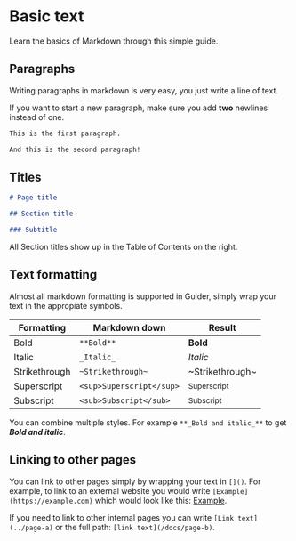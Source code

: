 # Basic text

Learn the basics of Markdown through this simple guide.


## Paragraphs

Writing paragraphs in markdown is very easy, you just write a line of text.

If you want to start a new paragraph, make sure you add **two** newlines instead of one.

```md
This is the first paragraph.

And this is the second paragraph!
```


## Titles

```md
# Page title

## Section title

### Subtitle
```

<Tip>
  All Section titles show up in the Table of Contents on the right.
</Tip>


## Text formatting

Almost all markdown formatting is supported in Guider, simply wrap your text in the appropiate symbols.

| Formatting    | Markdown down            | Result                 |
|---------------|--------------------------|------------------------|
| Bold          | `**Bold**`               | **Bold**               |
| Italic        | `_Italic_`               | _Italic_               |
| Strikethrough | `~Strikethrough~`        | ~Strikethrough~        |
| Superscript   | `<sup>Superscript</sup>` | <sup>Superscript</sup> |
| Subscript     | `<sub>Subscript</sub>`   | <sub>Subscript</sub>   |

You can combine multiple styles. For example `**_Bold and italic_**` to get **_Bold and italic_**.


## Linking to other pages

You can link to other pages simply by wrapping your text in `[]()`. For example, to link to an external website you would write `[Example](https://example.com)` which would look like
this: [Example](https://example.com).

If you need to link to other internal pages you can write `[Link text](../page-a)` or the full path: `[link text](/docs/page-b)`.
